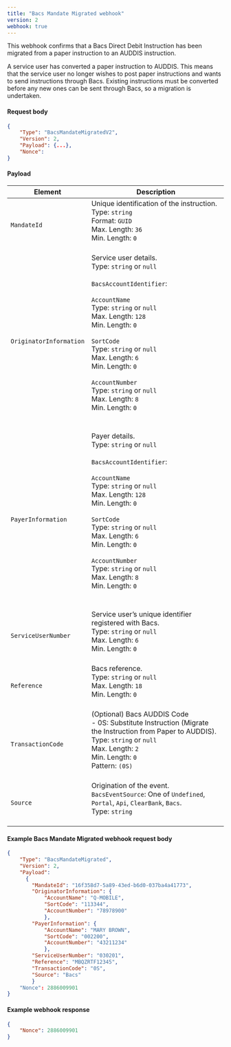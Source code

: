 ```yaml
---
title: "Bacs Mandate Migrated webhook"
version: 2
webhook: true
---
```


This webhook confirms that a Bacs Direct Debit Instruction has been migrated from a paper instruction to an AUDDIS instruction.

A service user has converted a paper instruction to AUDDIS. This means
that the service user no longer wishes to post paper instructions and
wants to send instructions through Bacs. Existing instructions must be converted before any new ones can be sent through
Bacs, so a migration is undertaken.

#### Request body

```json
{
    "Type": "BacsMandateMigratedV2",
    "Version": 2,
    "Payload": {...},
    "Nonce":
}
```

#### Payload
| Element                  | Description                                                                                                                                                                                                                                                                                                                                                                                                                                                                                                                                                                                                                                                                                                                                                                                                                             |
|--------------------------|-----------------------------------------------------------------------------------------------------------------------------------------------------------------------------------------------------------------------------------------------------------------------------------------------------------------------------------------------------------------------------------------------------------------------------------------------------------------------------------------------------------------------------------------------------------------------------------------------------------------------------------------------------------------------------------------------------------------------------------------------------------------------------------------------------------------------------------------|
| `MandateId`              |Unique identification of the instruction.<br />Type: `string`<br />Format: `GUID`<br/>Max. Length: `36`<br/>Min. Length: `0`<br/>  <br />                                                                                                                                                                                                                                                                                                                                                                                                                                                                
| `OriginatorInformation` |Service user details.<br />Type: `string` or `null`<br/><br />`BacsAccountIdentifier`:<br /><br />`AccountName`<br />        Type: `string` or `null`<br />        Max. Length: `128`<br />        Min. Length: `0`<br /><br />`SortCode`<br />        Type: `string` or `null`<br />        Max. Length: `6`<br />        Min. Length: `0`<br /> <br /> `AccountNumber`<br />        Type: `string` or `null`<br />        Max. Length: `8`<br />        Min. Length: `0`<br />        <br /><br />                                                                                                                                                                                                                                                                                                                                                                                                                                                                 
| `PayerInformation`      |Payer details.<br />Type: `string` or `null`<br/><br />`BacsAccountIdentifier`:<br /><br />`AccountName`<br />        Type: `string` or `null`<br />        Max. Length: `128`<br />        Min. Length: `0`<br /><br />`SortCode`<br />        Type: `string` or `null`<br />        Max. Length: `6`<br />        Min. Length: `0`<br /> <br /> `AccountNumber`<br />        Type: `string` or `null`<br />        Max. Length: `8`<br />        Min. Length: `0`<br />        <br /><br />                                                                                                                                                                                                                                                                                                                                                                                                                                                                 
| `ServiceUserNumber`     |Service user’s unique identifier registered with Bacs.<br /> Type: `string` or `null`<br />  Max. Length: `6`<br />    Min. Length: `0` <br /> <br />                                                                                                                                                                                                                                                                                                                                                                                                                                                           
| `Reference`             |Bacs reference. <br />Type: `string` or `null`<br/>Max. Length: `18`	<br/>Min. Length: `0`<br/><br /> |
| `TransactionCode`        |(Optional) Bacs AUDDIS Code<br/>- 0S: Substitute Instruction (Migrate the Instruction from Paper to AUDDIS).<br /> Type: `string` or `null`<br/>Max. Length: `2`<br/>Min. Length: `0`<br /> Pattern: `(0S)`<br /> <br/>                                                                                                                                                                                                                                                                                                                                                                                                                                                               
| `Source`                 |Origination of the event.<br />`BacsEventSource`: One of `Undefined`, `Portal`, `Api`, `ClearBank`, `Bacs`. <br /> Type: `string` <br /><br />                                                                                                                                                                                                                                                                                                                                                                                                                                                                                                           

#### Example Bacs Mandate Migrated webhook request body

```json
{
    "Type": "BacsMandateMigrated",
    "Version": 2,
    "Payload":
      {
        "MandateId": "16f358d7-5a89-43ed-b6d0-037ba4a41773",
        "OriginatorInformation": {
			"AccountName": "Q-MOBILE",
			"SortCode": "113344",
			"AccountNumber": "78978900"
            },
        "PayerInformation": {
			"AccountName": "MARY BROWN",
			"SortCode": "002200",
			"AccountNumber": "43211234"
			},
        "ServiceUserNumber": "030201",
        "Reference": "MBQZRTF12345",
        "TransactionCode": "0S",
        "Source": "Bacs"
        }
    "Nonce": 2886009901
}
```
#### Example webhook response

```json
{
    "Nonce": 2886009901
}
```
